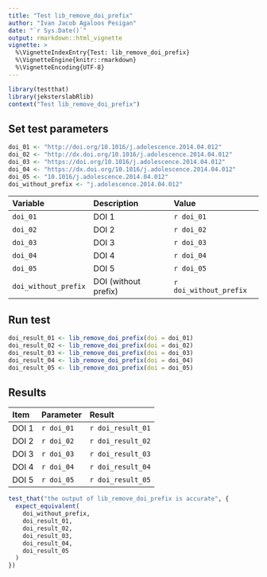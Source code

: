 ```yaml
---
title: "Test lib_remove_doi_prefix"
author: "Ivan Jacob Agaloos Pesigan"
date: "`r Sys.Date()`"
output: rmarkdown::html_vignette
vignette: >
  %\VignetteIndexEntry{Test: lib_remove_doi_prefix}
  %\VignetteEngine{knitr::rmarkdown}
  %\VignetteEncoding{UTF-8}
---
```



```r
library(testthat)
library(jeksterslabRlib)
context("Test lib_remove_doi_prefix")
```

## Set test parameters


```r
doi_01 <- "http://doi.org/10.1016/j.adolescence.2014.04.012"
doi_02 <- "http://dx.doi.org/10.1016/j.adolescence.2014.04.012"
doi_03 <- "https://doi.org/10.1016/j.adolescence.2014.04.012"
doi_04 <- "https://dx.doi.org/10.1016/j.adolescence.2014.04.012"
doi_05 <- "10.1016/j.adolescence.2014.04.012"
doi_without_prefix <- "j.adolescence.2014.04.012"
```


| Variable             | Description          | Value                  |
|:---------------------|:---------------------|:-----------------------|
| `doi_01`             | DOI 1                | `r doi_01`             |
| `doi_02`             | DOI 2                | `r doi_02`             |
| `doi_03`             | DOI 3                | `r doi_03`             |
| `doi_04`             | DOI 4                | `r doi_04`             |
| `doi_05`             | DOI 5                | `r doi_05`             |
| `doi_without_prefix` | DOI (without prefix) | `r doi_without_prefix` |

## Run test


```r
doi_result_01 <- lib_remove_doi_prefix(doi = doi_01)
doi_result_02 <- lib_remove_doi_prefix(doi = doi_02)
doi_result_03 <- lib_remove_doi_prefix(doi = doi_03)
doi_result_04 <- lib_remove_doi_prefix(doi = doi_04)
doi_result_05 <- lib_remove_doi_prefix(doi = doi_05)
```


## Results

| Item  | Parameter  | Result            |
|:------|:-----------|:------------------|
| DOI 1 | `r doi_01` | `r doi_result_01` |
| DOI 2 | `r doi_02` | `r doi_result_02` |
| DOI 3 | `r doi_03` | `r doi_result_03` |
| DOI 4 | `r doi_04` | `r doi_result_04` |
| DOI 5 | `r doi_05` | `r doi_result_05` |


```r
test_that("the output of lib_remove_doi_prefix is accurate", {
  expect_equivalent(
    doi_without_prefix,
    doi_result_01,
    doi_result_02,
    doi_result_03,
    doi_result_04,
    doi_result_05
  )
})
```

